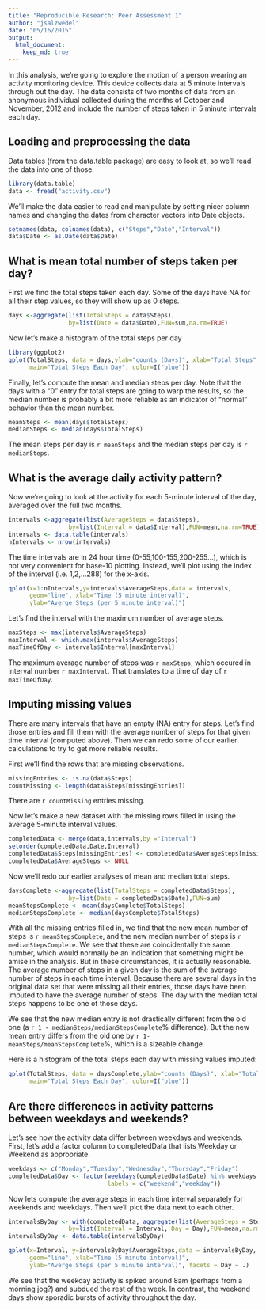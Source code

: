 ```yaml
---
title: "Reproducible Research: Peer Assessment 1"
author: "jsalzwedel"
date: "05/16/2015"
output: 
  html_document:
    keep_md: true
---
```


In this analysis, we're going to explore the motion of a person wearing an 
activity monitoring device. This device collects data at 5 minute intervals 
through out the day. The data consists of two months of data from an anonymous 
individual collected during the months of October and November, 2012 and include
the number of steps taken in 5 minute intervals each day.

## Loading and preprocessing the data

Data tables (from the data.table package) are easy to look at, so we'll read the
data into one of those.

```r
library(data.table)
data <- fread("activity.csv")
```

We'll make the data easier to read and manipulate by setting nicer column names
and changing the dates from character vectors into Date objects.

```r
setnames(data, colnames(data), c("Steps","Date","Interval"))
data$Date <- as.Date(data$Date)
```


## What is mean total number of steps taken per day?

First we find the total steps taken each day.  Some of the days have NA for all
their step values, so they will show up as 0 steps.
```r
days <-aggregate(list(TotalSteps = data$Steps),
                 by=list(Date = data$Date),FUN=sum,na.rm=TRUE)
```

Now let's make a histogram of the total steps per day

```r
library(ggplot2)
qplot(TotalSteps, data = days,ylab="counts (Days)", xlab="Total Steps", 
      main="Total Steps Each Day", color=I("blue"))

```

Finally, let's compute the mean and median steps per day.  Note that the days
with a "0" entry for total steps are going to warp the results, so the median
number is probably a bit more reliable as an indicator of "normal" behavior than
the mean number.

```r
meanSteps <- mean(days$TotalSteps)
medianSteps <- median(days$TotalSteps)
```

The mean steps per day is `r meanSteps` and the median steps per day is
`r medianSteps`.

## What is the average daily activity pattern?

Now we're going to look at the activity for each 5-minute interval of the day,
averaged over the full two months.

```r
intervals <-aggregate(list(AverageSteps = data$Steps),
                 by=list(Interval = data$Interval),FUN=mean,na.rm=TRUE)
intervals <- data.table(intervals)
nIntervals <- nrow(intervals)
```

The time intervals are in 24 hour time (0-55,100-155,200-255...), which is not
very convenient for base-10 plotting.  Instead, we'll plot using the index of 
the interval (i.e. 1,2,...288) for the x-axis.

```r
qplot(x=1:nIntervals,y=intervals$AverageSteps,data = intervals, 
      geom="line", xlab="Time (5 minute interval)", 
      ylab="Averge Steps (per 5 minute interval)")
```

Let's find the interval with the maximum number of average steps.

```r
maxSteps <- max(intervals$AverageSteps)
maxInterval <- which.max(intervals$AverageSteps)
maxTimeOfDay <- intervals$Interval[maxInterval]
```

The maximum average number of steps was `r maxSteps`, which occured in interval
number `r maxInterval`.  That translates to a time of day of `r maxTimeOfDay`.

## Imputing missing values

There are many intervals that have an empty (NA) entry for steps.  Let's find
those entries and fill them with the average number of steps for that given
time interval (computed above).  Then we can redo some of our earlier 
calculations to try to get more reliable results.

First we'll find the rows that are missing observations.
```r
missingEntries <- is.na(data$Steps)
countMissing <- length(data$Steps[missingEntries])
```

There are `r countMissing` entries missing.

Now let's make a new dataset with the missing rows filled in using the average 
5-minute interval values.
```r
completedData <- merge(data,intervals,by ="Interval")
setorder(completedData,Date,Interval)
completedData$Steps[missingEntries] <- completedData$AverageSteps[missingEntries]
completedData$AverageSteps <- NULL
```

Now we'll redo our earlier analyses of mean and median total steps.

```r
daysComplete <-aggregate(list(TotalSteps = completedData$Steps),
                 by=list(Date = completedData$Date),FUN=sum)
meanStepsComplete <- mean(daysComplete$TotalSteps)
medianStepsComplete <- median(daysComplete$TotalSteps)
```

With all the missing entries filled in, we find that the new mean number of
steps is `r meanStepsComplete`, and the new median number of steps is
`r medianStepsComplete`.  We see that these are coincidentally the same number,
which would normally be an indication that something might be amise in the 
analysis. But in these circumstances, it is actually reasonable.  The average 
number of steps in a given day is the sum of the average number of steps in each 
time interval.  Because there are several days in the original data set that 
were missing all their entries, those days have been imputed to have the average
number of steps.  The day with the median total steps happens to be one of those
days.

We see that the new median entry is not drastically different from the old one
(a `r 1 - medianSteps/medianStepsComplete`\% difference).  But the new mean
entry differs from the old one by `r 1- meanSteps/meanStepsComplete`\%, which is
a sizeable change.

Here is a histogram of the total steps each day with missing values imputed:
```r
qplot(TotalSteps, data = daysComplete,ylab="counts (Days)", xlab="Total Steps", 
      main="Total Steps Each Day", color=I("blue"))
```

## Are there differences in activity patterns between weekdays and weekends?

Let's see how the activity data differ between weekdays and weekends.  First,
let's add a factor column to completedData that lists Weekday or Weekend as
appropriate.

```r
weekdays <- c("Monday","Tuesday","Wednesday","Thursday","Friday")
completedData$Day <- factor(weekdays(completedData$Date) %in% weekdays, 
                            labels = c("weekend","weekday"))
```

Now lets compute the average steps in each time interval separately for weekends
and weekdays.  Then we'll plot the data next to each other.

```r
intervalsByDay <- with(completedData, aggregate(list(AverageSteps = Steps),
                 by=list(Interval = Interval, Day = Day),FUN=mean,na.rm=TRUE))
intervalsByDay <- data.table(intervalsByDay)

qplot(x=Interval, y=intervalsByDay$AverageSteps,data = intervalsByDay, 
      geom="line", xlab="Time (5 minute interval)", 
      ylab="Averge Steps (per 5 minute interval)", facets = Day ~ .)
```

We see that the weekday activity is spiked around 8am (perhaps from a morning 
jog?) and subdued the rest of the week.  In contrast, the weekend days show
sporadic bursts of activity throughout the day.
